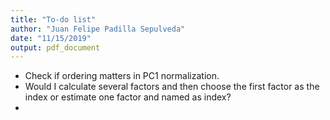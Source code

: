 ```yaml
---
title: "To-do list"
author: "Juan Felipe Padilla Sepulveda"
date: "11/15/2019"
output: pdf_document
---
```


- Check if ordering matters in PC1 normalization.
- Would I calculate several factors and then choose the first factor as the index or estimate one factor and named as index?
- 

